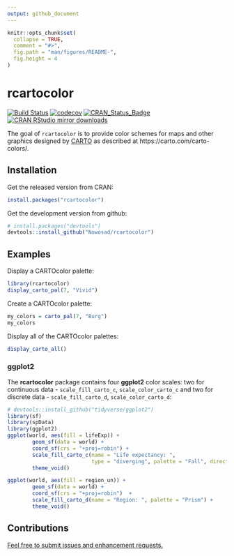 ```yaml
---
output: github_document
---
```


<!-- README.md is generated from README.Rmd. Please edit that file -->

```r
knitr::opts_chunk$set(
  collapse = TRUE,
  comment = "#>",
  fig.path = "man/figures/README-",
  fig.height = 4
)
```

# rcartocolor

[![Build Status](https://travis-ci.org/Nowosad/rcartocolor.png?branch=master)](https://travis-ci.org/Nowosad/rcartocolor)
[![codecov](https://codecov.io/gh/Nowosad/rcartocolor/branch/master/graph/badge.svg)](https://codecov.io/gh/Nowosad/rcartocolor)
[![CRAN_Status_Badge](http://www.r-pkg.org/badges/version/rcartocolor)](https://cran.r-project.org/package=rcartocolor)
[![CRAN RStudio mirror downloads](http://cranlogs.r-pkg.org/badges/rcartocolor)](https://cran.r-project.org/package=rcartocolor)

The goal of `rcartocolor` is to provide color schemes for maps and other graphics designed by [CARTO](https://carto.com/) as described at https://carto.com/carto-colors/.

## Installation

Get the released version from CRAN:

```r
install.packages("rcartocolor")
```

Get the development version from github:

```r
# install.packages("devtools")
devtools::install_github("Nowosad/rcartocolor")
```

## Examples

Display a CARTOcolor palette:

```r
library(rcartocolor)
display_carto_pal(7, "Vivid")
```

Create a CARTOcolor palette:

```r
my_colors = carto_pal(7, "Burg")
my_colors
```

Display all of the CARTOcolor palettes:

```r
display_carto_all()
```

### **ggplot2**

The **rcartocolor** package contains four **ggplot2** color scales: two for continuous data - `scale_fill_carto_c`, `scale_color_carto_c` and two for discrete data - `scale_fill_carto_d`, `scale_color_carto_d`:

```r
# devtools::install_github("tidyverse/ggplot2")
library(sf)
library(spData)
library(ggplot2)
ggplot(world, aes(fill = lifeExp)) +
        geom_sf(data = world) +
        coord_sf(crs = "+proj=robin") +
        scale_fill_carto_c(name = "Life expectancy: ",
                           type = "diverging", palette = "Fall", direction = -1) +
        theme_void()
```


```r
ggplot(world, aes(fill = region_un)) +
        geom_sf(data = world) +
        coord_sf(crs = "+proj=robin")  +
        scale_fill_carto_d(name = "Region: ", palette = "Prism") +
        theme_void()
```

## Contributions

[Feel free to submit issues and enhancement requests.](https://github.com/Nowosad/rcartocolor/issues)

